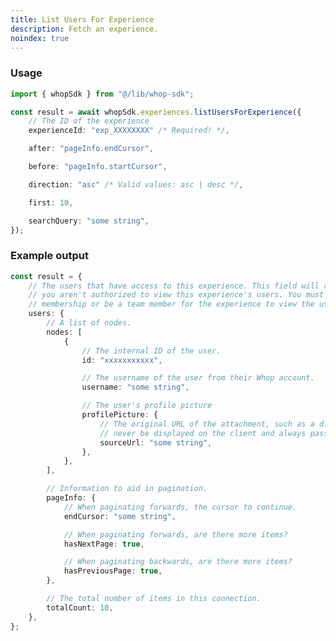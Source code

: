 ```yaml
---
title: List Users For Experience
description: Fetch an experience.
noindex: true
---
```


### Usage

```typescript
import { whopSdk } from "@/lib/whop-sdk";

const result = await whopSdk.experiences.listUsersForExperience({
	// The ID of the experience
	experienceId: "exp_XXXXXXXX" /* Required! */,

	after: "pageInfo.endCursor",

	before: "pageInfo.startCursor",

	direction: "asc" /* Valid values: asc | desc */,

	first: 10,

	searchQuery: "some string",
});

```

### Example output

```typescript
const result = {
	// The users that have access to this experience. This field will return nil if
	// you aren't authorized to view this experience's users. You must have a
	// membership or be a team member for the experience to view the user list.
	users: {
		// A list of nodes.
		nodes: [
			{
				// The internal ID of the user.
				id: "xxxxxxxxxxx",

				// The username of the user from their Whop account.
				username: "some string",

				// The user's profile picture
				profilePicture: {
					// The original URL of the attachment, such as a direct link to S3. This should
					// never be displayed on the client and always passed to an Imgproxy transformer.
					sourceUrl: "some string",
				},
			},
		],

		// Information to aid in pagination.
		pageInfo: {
			// When paginating forwards, the cursor to continue.
			endCursor: "some string",

			// When paginating forwards, are there more items?
			hasNextPage: true,

			// When paginating backwards, are there more items?
			hasPreviousPage: true,
		},

		// The total number of items in this connection.
		totalCount: 10,
	},
};

```
